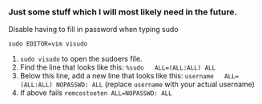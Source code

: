### Just some stuff which I  will most likely need in the future.

 Disable having to fill in password when typing sudo
```bashrc
sudo EDITOR=vim visudo
```
1.  `sudo visudo` to open the sudoers file.
3. Find the line that looks like this: `%sudo   ALL=(ALL:ALL) ALL`
4. Below this line, add a new line that looks like this: `username   ALL=(ALL:ALL) NOPASSWD: ALL` (replace `username` with your actual username)
5. If above fails `remcostoeten ALL=NOPASSWD: ALL`
